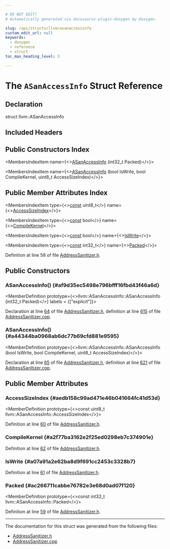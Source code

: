 ```yaml
---

# DO NOT EDIT!
# Automatically generated via docusaurus-plugin-doxygen by Doxygen.

slug: /api/structs/llvm/asanaccessinfo
custom_edit_url: null
keywords:
  - doxygen
  - reference
  - struct
toc_max_heading_level: 3

---
```





# The `ASanAccessInfo` Struct Reference

<DoxygenPage pluginConfig={pluginConfig}>



## Declaration

<CodeBlock>struct llvm::ASanAccessInfo</CodeBlock>

## Included Headers

<IncludesList>
<IncludesListItem
  filePath="llvm/Transforms/Instrumentation/AddressSanitizer.h"
  permalink="/docs/api/files/include/include/llvm/include/llvm/transforms/include/llvm/transforms/instrumentation/addresssanitizer-h"
  isLocal="true" />
</IncludesList>

## Public Constructors Index

<MembersIndex>

<MembersIndexItem
  name={<><a href="#af9d35ec5498e796bfff16fbd43f46a6d">ASanAccessInfo</a> (int32&#95;t Packed)</>}>
</MembersIndexItem>

<MembersIndexItem
  name={<><a href="#a44344ba0968ab6dc77b69cfd881e9595">ASanAccessInfo</a> (bool IsWrite, bool CompileKernel, uint8&#95;t AccessSizeIndex)</>}>
</MembersIndexItem>

</MembersIndex>

## Public Member Attributes Index

<MembersIndex>

<MembersIndexItem
  type={<><a href="/docs/api/files/lib/lib/target/lib/target/aarch64/aarch64promoteconstant-cpp/#a90f8350fecae261c25be85d38b451bff">const</a> uint8&#95;t</>}
  name={<><a href="#aedb158c99ad471e46b041664fc41d53d">AccessSizeIndex</a></>}>
</MembersIndexItem>

<MembersIndexItem
  type={<><a href="/docs/api/files/lib/lib/target/lib/target/aarch64/aarch64promoteconstant-cpp/#a90f8350fecae261c25be85d38b451bff">const</a> bool</>}
  name={<><a href="#a2f77ba3162e2f25ed0298eb7c374901e">CompileKernel</a></>}>
</MembersIndexItem>

<MembersIndexItem
  type={<><a href="/docs/api/files/lib/lib/target/lib/target/aarch64/aarch64promoteconstant-cpp/#a90f8350fecae261c25be85d38b451bff">const</a> bool</>}
  name={<><a href="#a07a91a2e62ba8d9f691cc2453c3328b7">IsWrite</a></>}>
</MembersIndexItem>

<MembersIndexItem
  type={<><a href="/docs/api/files/lib/lib/target/lib/target/aarch64/aarch64promoteconstant-cpp/#a90f8350fecae261c25be85d38b451bff">const</a> int32&#95;t</>}
  name={<><a href="#ac266711cabbe76782e3e68d0ad07f120">Packed</a></>}>
</MembersIndexItem>

</MembersIndex>


Definition at line 58 of file <a href="/docs/api/files/include/include/llvm/include/llvm/transforms/include/llvm/transforms/instrumentation/addresssanitizer-h">AddressSanitizer.h</a>.

<SectionDefinition>

## Public Constructors

### ASanAccessInfo() {#af9d35ec5498e796bfff16fbd43f46a6d}

<MemberDefinition
  prototype={<>llvm::ASanAccessInfo::ASanAccessInfo (int32&#95;t Packed)</>}
  labels = {["explicit"]}>

Declaration at line <a href="/docs/api/files/include/include/llvm/include/llvm/transforms/include/llvm/transforms/instrumentation/addresssanitizer-h/#l00064">64</a> of file <a href="/docs/api/files/include/include/llvm/include/llvm/transforms/include/llvm/transforms/instrumentation/addresssanitizer-h">AddressSanitizer.h</a>, definition at line <a href="/docs/api/files/lib/lib/transforms/lib/transforms/instrumentation/addresssanitizer-cpp/#l00615">615</a> of file <a href="/docs/api/files/lib/lib/transforms/lib/transforms/instrumentation/addresssanitizer-cpp">AddressSanitizer.cpp</a>.
</MemberDefinition>

### ASanAccessInfo() {#a44344ba0968ab6dc77b69cfd881e9595}

<MemberDefinition
  prototype={<>llvm::ASanAccessInfo::ASanAccessInfo (bool IsWrite, bool CompileKernel, uint8&#95;t AccessSizeIndex)</>}>

Declaration at line <a href="/docs/api/files/include/include/llvm/include/llvm/transforms/include/llvm/transforms/instrumentation/addresssanitizer-h/#l00065">65</a> of file <a href="/docs/api/files/include/include/llvm/include/llvm/transforms/include/llvm/transforms/instrumentation/addresssanitizer-h">AddressSanitizer.h</a>, definition at line <a href="/docs/api/files/lib/lib/transforms/lib/transforms/instrumentation/addresssanitizer-cpp/#l00621">621</a> of file <a href="/docs/api/files/lib/lib/transforms/lib/transforms/instrumentation/addresssanitizer-cpp">AddressSanitizer.cpp</a>.
</MemberDefinition>

</SectionDefinition>

<SectionDefinition>

## Public Member Attributes

### AccessSizeIndex {#aedb158c99ad471e46b041664fc41d53d}

<MemberDefinition
  prototype={<>const uint8&#95;t llvm::ASanAccessInfo::AccessSizeIndex</>}>

Definition at line <a href="/docs/api/files/include/include/llvm/include/llvm/transforms/include/llvm/transforms/instrumentation/addresssanitizer-h/#l00060">60</a> of file <a href="/docs/api/files/include/include/llvm/include/llvm/transforms/include/llvm/transforms/instrumentation/addresssanitizer-h">AddressSanitizer.h</a>.
</MemberDefinition>

### CompileKernel {#a2f77ba3162e2f25ed0298eb7c374901e}

<MemberDefinition
  prototype="const bool llvm::ASanAccessInfo::CompileKernel">

Definition at line <a href="/docs/api/files/include/include/llvm/include/llvm/transforms/include/llvm/transforms/instrumentation/addresssanitizer-h/#l00062">62</a> of file <a href="/docs/api/files/include/include/llvm/include/llvm/transforms/include/llvm/transforms/instrumentation/addresssanitizer-h">AddressSanitizer.h</a>.
</MemberDefinition>

### IsWrite {#a07a91a2e62ba8d9f691cc2453c3328b7}

<MemberDefinition
  prototype="const bool llvm::ASanAccessInfo::IsWrite">

Definition at line <a href="/docs/api/files/include/include/llvm/include/llvm/transforms/include/llvm/transforms/instrumentation/addresssanitizer-h/#l00061">61</a> of file <a href="/docs/api/files/include/include/llvm/include/llvm/transforms/include/llvm/transforms/instrumentation/addresssanitizer-h">AddressSanitizer.h</a>.
</MemberDefinition>

### Packed {#ac266711cabbe76782e3e68d0ad07f120}

<MemberDefinition
  prototype={<>const int32&#95;t llvm::ASanAccessInfo::Packed</>}>

Definition at line <a href="/docs/api/files/include/include/llvm/include/llvm/transforms/include/llvm/transforms/instrumentation/addresssanitizer-h/#l00059">59</a> of file <a href="/docs/api/files/include/include/llvm/include/llvm/transforms/include/llvm/transforms/instrumentation/addresssanitizer-h">AddressSanitizer.h</a>.
</MemberDefinition>

</SectionDefinition>

<hr/>

The documentation for this struct was generated from the following files:

<ul>
<li><a href="/docs/api/files/include/include/llvm/include/llvm/transforms/include/llvm/transforms/instrumentation/addresssanitizer-h">AddressSanitizer.h</a></li>
<li><a href="/docs/api/files/lib/lib/transforms/lib/transforms/instrumentation/addresssanitizer-cpp">AddressSanitizer.cpp</a></li>
</ul>

</DoxygenPage>
